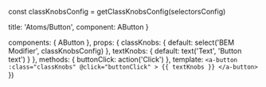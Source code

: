 

const classKnobsConfig = getClassKnobsConfig(selectorsConfig)

  title: 'Atoms/Button',
  component: AButton
}

  components: { AButton },
  props: {
    classKnobs: {
      default: select('BEM Modifier', classKnobsConfig)
    },
    textKnobs: {
      default: text('Text', 'Button text')
    }
  },
  methods: {
    buttonClick: action('Click')
  },
  template: `
    <a-button
      :class="classKnobs"
      @click="buttonClick"
    >
      {{ textKnobs }}
    </a-button>
  `
})
